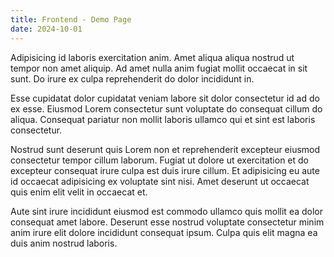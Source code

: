 ```yaml
---
title: Frontend - Demo Page
date: 2024-10-01
---
```


Adipisicing id laboris exercitation anim. Amet aliqua aliqua nostrud ut tempor non amet aliquip. Ad amet nulla anim fugiat mollit occaecat in sit sunt. Do irure ex culpa reprehenderit do dolor incididunt in.

Esse cupidatat dolor cupidatat veniam labore sit dolor consectetur id ad do ex esse. Eiusmod Lorem consectetur sunt voluptate do consequat cillum do aliqua. Consequat pariatur non mollit laboris ullamco qui et sint est laboris consectetur.

Nostrud sunt deserunt quis Lorem non et reprehenderit excepteur eiusmod consectetur tempor cillum laborum. Fugiat ut dolore ut exercitation et do excepteur consequat irure culpa est duis irure cillum. Et adipisicing eu aute id occaecat adipisicing ex voluptate sint nisi. Amet deserunt ut occaecat quis enim elit velit in occaecat et.

Aute sint irure incididunt eiusmod est commodo ullamco quis mollit ea dolor consequat amet labore. Deserunt esse nostrud voluptate consectetur minim anim irure elit dolore incididunt consequat ipsum. Culpa quis elit magna ea duis anim nostrud laboris.
